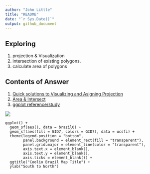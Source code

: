 ```yaml
---
author: "John Little"
title: "README"
date: "`r Sys.Date()`"
output: github_document
---
```


## Exploring

1. projection & Visualization
3. intersection of existing polygons. 
4. calculate area of polygons


## Contents of Answer

1. [Quick solutions to Visualizing and Asigning Projection](03_solution_A_concise.Rmd)
1. [Area & Intersect](04_area_intersect.Rmd)
1. [ggplot reference/study](05_ggplot.Rmd)


<img src = "outfile/cool_map.png">

```
ggplot() +
  geom_sf(aes(), data = brazil0) +
  geom_sf(aes(fill = GID7, colors = GID7), data = ucsfi) +
  theme(legend.position = "bottom", 
        panel.background = element_rect(fill = "transparent"), 
        panel.grid.major = element_line(color = "transparent"), 
        axis.text.x = element_blank(), 
        axis.text.y = element_blank(), 
        axis.ticks = element_blank()) + 
  ggtitle("Coolio Brazil Map Title") + 
  ylab("South to North") 
```